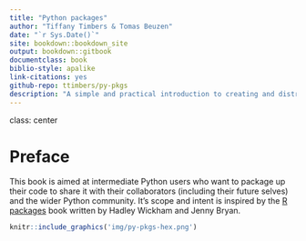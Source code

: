 ```yaml
--- 
title: "Python packages"
author: "Tiffany Timbers & Tomas Beuzen"
date: "`r Sys.Date()`"
site: bookdown::bookdown_site
output: bookdown::gitbook
documentclass: book
biblio-style: apalike
link-citations: yes
github-repo: ttimbers/py-pkgs
description: "A simple and practical introduction to creating and distributing Python code via Python packages"
---
```

class: center

# Preface {-}

This book is aimed at intermediate Python users who want to package up their code to share it with their collaborators (including their future selves) and the wider Python community. It's scope and intent is inspired by the [R packages](https://r-pkgs.org/) book written by Hadley Wickham and Jenny Bryan. 

```r
knitr::include_graphics('img/py-pkgs-hex.png')
```
